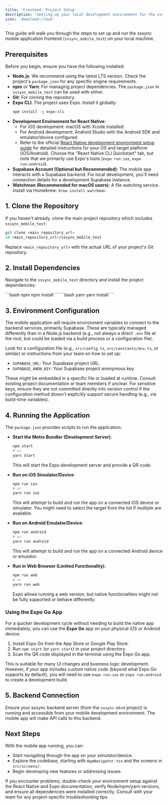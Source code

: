 ```yaml
---
title: 'Frontend: Project Setup'
description: 'Setting up your local development environment for the sssync React Native mobile application.'
icon: 'download-cloud'
---
```


This guide will walk you through the steps to set up and run the sssync mobile application frontend (`sssync_mobile_test`) on your local machine.

## Prerequisites

Before you begin, ensure you have the following installed:

-   **Node.js**: We recommend using the latest LTS version. Check the project's `package.json` for any specific engine requirements.
-   **npm** or **Yarn**: For managing project dependencies. The `package.json` in `sssync_mobile_test` can be used with either.
-   **Git**: For cloning the repository.
-   **Expo CLI**: The project uses Expo. Install it globally:
    ```bash
    npm install -g expo-cli
    ```
-   **Development Environment for React Native**:
    -   For iOS development: macOS with Xcode installed.
    -   For Android development: Android Studio with the Android SDK and emulator/device configured.
    -   Refer to the official [React Native development environment setup guide](https://reactnative.dev/docs/environment-setup) for detailed instructions for your OS and target platform (iOS/Android). Choose the "React Native CLI Quickstart" tab, but note that we primarily use Expo's tools (`expo run:ios`, `expo run:android`).
-   **Supabase Account (Optional but Recommended)**: The mobile app interacts with a Supabase backend. For local development, you'll need connection details for a development Supabase instance.
-   **Watchman (Recommended for macOS users)**: A file watching service. Install via Homebrew: `brew install watchman`.

## 1. Clone the Repository

If you haven't already, clone the main project repository which includes `sssync_mobile_test`:

```bash
git clone <main_repository_url>
cd <main_repository_url>/sssync_mobile_test
```

Replace `<main_repository_url>` with the actual URL of your project's Git repository.

## 2. Install Dependencies

Navigate to the `sssync_mobile_test` directory and install the project dependencies:

<CodeGroup>
```bash npm
npm install
```
```bash yarn
yarn install
```
</CodeGroup>

## 3. Environment Configuration

The mobile application will require environment variables to connect to the backend services, primarily Supabase. These are typically managed differently than in a Node.js backend (e.g., not always a direct `.env` file at the root, but could be loaded via a build process or a configuration file).

Look for a configuration file (e.g., `src/config.ts`, `src/constants/env.ts`, or similar) or instructions from your team on how to set up:

-   `SUPABASE_URL`: Your Supabase project URL.
-   `SUPABASE_ANON_KEY`: Your Supabase project anonymous key.

These might be embedded in a specific file or loaded at runtime. Consult existing project documentation or team members if unclear. For sensitive keys, ensure they are not committed directly into version control if the configuration method doesn't explicitly support secure handling (e.g., via build-time variables).

## 4. Running the Application

The `package.json` provides scripts to run the application:

-   **Start the Metro Bundler (Development Server)**:
    ```bash
    npm start
    # or
    yarn start
    ```
    This will start the Expo development server and provide a QR code.

-   **Run on iOS Simulator/Device**:
    ```bash
    npm run ios
    # or
    yarn run ios
    ```
    This will attempt to build and run the app on a connected iOS device or simulator. You might need to select the target from the list if multiple are available.

-   **Run on Android Emulator/Device**:
    ```bash
    npm run android
    # or
    yarn run android
    ```
    This will attempt to build and run the app on a connected Android device or emulator.

-   **Run in Web Browser (Limited Functionality)**:
    ```bash
    npm run web
    # or
    yarn run web
    ```
    Expo allows running a web version, but native functionalities might not be fully supported or behave differently.

### Using the Expo Go App

For a quicker development cycle without needing to build the native app immediately, you can use the **Expo Go** app on your physical iOS or Android device:

1.  Install Expo Go from the App Store or Google Play Store.
2.  Run `npm start` (or `yarn start`) in your project directory.
3.  Scan the QR code displayed in the terminal using the Expo Go app.

This is suitable for many UI changes and business logic development. However, if your app includes custom native code (beyond what Expo Go supports by default), you will need to use `expo run:ios` or `expo run:android` to create a development build.

## 5. Backend Connection

Ensure your sssync backend server (from the `sssync-bknd` project) is running and accessible from your mobile development environment. The mobile app will make API calls to this backend.

## Next Steps

With the mobile app running, you can:

-   Start navigating through the app on your simulator/device.
-   Explore the codebase, starting with `AppNavigator.tsx` and the screens in `src/screens/`.
-   Begin developing new features or addressing issues.

If you encounter problems, double-check your environment setup against the React Native and Expo documentation, verify Node/npm/yarn versions, and ensure all dependencies were installed correctly. Consult with your team for any project-specific troubleshooting tips. 